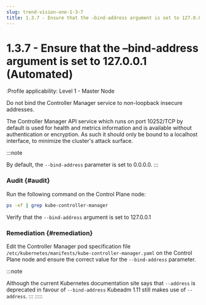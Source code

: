 ```yaml
---
slug: trend-vision-one-1-3-7
title: 1.3.7 - Ensure that the –bind-address argument is set to 127.0.0.1 (Automated)
---
```

# 1.3.7 - Ensure that the –bind-address argument is set to 127.0.0.1 (Automated)

:Profile applicability: Level 1 - Master Node

Do not bind the Controller Manager service to non-loopback insecure addresses.

The Controller Manager API service which runs on port 10252/TCP by default is used for health and metrics information and is available without authentication or encryption. As such it should only be bound to a localhost interface, to minimize the cluster's attack surface.

:::note

By default, the `--bind-address` parameter is set to 0.0.0.0.
:::

### Audit {#audit}

Run the following command on the Control Plane node:

```bash
ps -ef | grep kube-controller-manager
```

Verify that the `--bind-address` argument is set to 127.0.0.1

### Remediation {#remediation}

Edit the Controller Manager pod specification file `/etc/kubernetes/manifests/kube-controller-manager.yaml` on the Control Plane node and ensure the correct value for the `--bind-address` parameter.

:::note

Although the current Kubernetes documentation site says that `--address` is deprecated in favour of `--bind-address` Kubeadm 1.11 still makes use of `--address`.
:::
:::::
